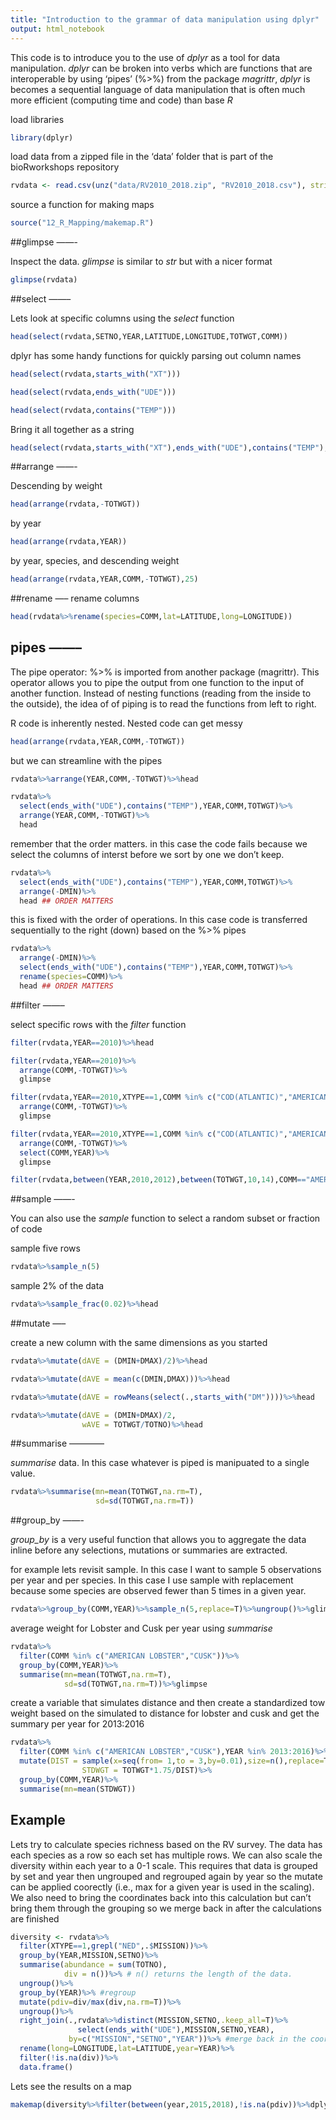 ```yaml
---
title: "Introduction to the grammar of data manipulation using dplyr"
output: html_notebook
---
```


This code is to introduce you to the use of *dplyr* as a tool for data manipulation. *dplyr* can be broken into verbs which are functions that are interoperable by using 'pipes' (%>%) from the package *magrittr*, *dplyr* is becomes a sequential language of data manipulation that is often much more efficient (computing time and code) than base *R*  

load libraries
```r
library(dplyr)
```

load data from a zipped file in the 'data' folder that is part of the bioRworkshops repository
```r
rvdata <- read.csv(unz("data/RV2010_2018.zip", "RV2010_2018.csv"), stringsAsFactors = F)
```

source a function for making maps
```r
source("12_R_Mapping/makemap.R")
```
##glimpse -------

Inspect the data. *glimpse* is similar to *str* but with a nicer format
```r
glimpse(rvdata)
```

##select --------

Lets look at specific columns using the *select* function
```r
head(select(rvdata,SETNO,YEAR,LATITUDE,LONGITUDE,TOTWGT,COMM))
```

dplyr has some handy functions for quickly parsing out column names
```r
head(select(rvdata,starts_with("XT")))
```

```r
head(select(rvdata,ends_with("UDE")))
```

```r
head(select(rvdata,contains("TEMP")))
```

Bring it all together as a string
```r
head(select(rvdata,starts_with("XT"),ends_with("UDE"),contains("TEMP"),YEAR))
```

##arrange -------

Descending by weight

```r
head(arrange(rvdata,-TOTWGT))
```

by year
```r
head(arrange(rvdata,YEAR))
```

by year, species, and descending weight
```r
head(arrange(rvdata,YEAR,COMM,-TOTWGT),25)
```

##rename -----
rename columns

```r
head(rvdata%>%rename(species=COMM,lat=LATITUDE,long=LONGITUDE))
```

## pipes --------

The pipe operator: %>% is imported from another package (magrittr). This operator allows you to pipe the output from one function to the input of another function. Instead of nesting functions (reading from the inside to the outside), 
the idea of of piping is to read the functions from left to right.

R code is inherently nested. Nested code can get messy
```r
head(arrange(rvdata,YEAR,COMM,-TOTWGT))
```

but we can streamline with the pipes
```r
rvdata%>%arrange(YEAR,COMM,-TOTWGT)%>%head
```

```r
rvdata%>%
  select(ends_with("UDE"),contains("TEMP"),YEAR,COMM,TOTWGT)%>%
  arrange(YEAR,COMM,-TOTWGT)%>%
  head
```

remember that the order matters. in this case the code fails because we select the columns of interst before we sort by one we don't keep. 
```r
rvdata%>%
  select(ends_with("UDE"),contains("TEMP"),YEAR,COMM,TOTWGT)%>%
  arrange(-DMIN)%>%
  head ## ORDER MATTERS
```

this is fixed with the order of operations. In this case code is transferred sequentially to the right (down) based on the %>% pipes
```r
rvdata%>%
  arrange(-DMIN)%>%
  select(ends_with("UDE"),contains("TEMP"),YEAR,COMM,TOTWGT)%>%
  rename(species=COMM)%>%
  head ## ORDER MATTERS
```

##filter --------

select specific rows with the *filter* function

```r
filter(rvdata,YEAR==2010)%>%head
```

```r
filter(rvdata,YEAR==2010)%>%
  arrange(COMM,-TOTWGT)%>%
  glimpse
```

```r
filter(rvdata,YEAR==2010,XTYPE==1,COMM %in% c("COD(ATLANTIC)","AMERICAN LOBSTER"))%>%
  arrange(COMM,-TOTWGT)%>%
  glimpse
```

```r
filter(rvdata,YEAR==2010,XTYPE==1,COMM %in% c("COD(ATLANTIC)","AMERICAN LOBSTER"))%>%
  arrange(COMM,-TOTWGT)%>%
  select(COMM,YEAR)%>%
  glimpse
```

```r
filter(rvdata,between(YEAR,2010,2012),between(TOTWGT,10,14),COMM=="AMERICAN LOBSTER")
```

##sample -------

You can also use the *sample* function to select a random subset or fraction of code

sample five rows
```r
rvdata%>%sample_n(5)
```

sample 2% of the data
```r
rvdata%>%sample_frac(0.02)%>%head
```

##mutate -----

create a new column with the same dimensions as you started

```r
rvdata%>%mutate(dAVE = (DMIN+DMAX)/2)%>%head
```

```r
rvdata%>%mutate(dAVE = mean(c(DMIN,DMAX)))%>%head 
```

```r
rvdata%>%mutate(dAVE = rowMeans(select(.,starts_with("DM"))))%>%head
```

```r
rvdata%>%mutate(dAVE = (DMIN+DMAX)/2,
                wAVE = TOTWGT/TOTNO)%>%head
```

##summarise ------------

*summarise* data. In this case whatever is piped is manipuated to a single value. 
```r
rvdata%>%summarise(mn=mean(TOTWGT,na.rm=T),
                   sd=sd(TOTWGT,na.rm=T))
```

##group_by -------

*group_by* is a very useful function that allows you to aggregate the data inline before any selections, mutations or summaries are extracted. 

for example lets revisit sample. In this case I want to sample 5 observations per year and per species. In this case I use sample with replacement because some species are observed fewer than 5 times in a given year. 

```r
rvdata%>%group_by(COMM,YEAR)%>%sample_n(5,replace=T)%>%ungroup()%>%glimpse
```

average weight for Lobster and Cusk per year using *summarise*

```r
rvdata%>%
  filter(COMM %in% c("AMERICAN LOBSTER","CUSK"))%>%
  group_by(COMM,YEAR)%>%
  summarise(mn=mean(TOTWGT,na.rm=T),
            sd=sd(TOTWGT,na.rm=T))%>%glimpse
```

create a variable that simulates distance and then create a standardized tow weight based on the simulated to distance for lobster and cusk and get the summary per year for 2013:2016

```r
rvdata%>%
  filter(COMM %in% c("AMERICAN LOBSTER","CUSK"),YEAR %in% 2013:2016)%>%
  mutate(DIST = sample(x=seq(from= 1,to = 3,by=0.01),size=n(),replace=T),
                STDWGT = TOTWGT*1.75/DIST)%>%
  group_by(COMM,YEAR)%>%
  summarise(mn=mean(STDWGT))
```

## Example 

Lets try to calculate species richness based on the RV survey. The data has each species as a row so each set has multiple rows. We can also scale the diversity within each year to a 0-1 scale. This requires that data is grouped by set and year then ungrouped and regrouped again by year so the mutate can be applied coorectly (i.e., max for a given year is used in the scaling). We also need to bring the coordinates back into this calculation but can't bring them through the grouping so we merge back in after the calculations are finished

```r
diversity <- rvdata%>%
  filter(XTYPE==1,grepl("NED",.$MISSION))%>%
  group_by(YEAR,MISSION,SETNO)%>%
  summarise(abundance = sum(TOTNO),
            div = n())%>% # n() returns the length of the data. 
  ungroup()%>% 
  group_by(YEAR)%>% #regroup
  mutate(pdiv=div/max(div,na.rm=T))%>%
  ungroup()%>%
  right_join(.,rvdata%>%distinct(MISSION,SETNO,.keep_all=T)%>%
               select(ends_with("UDE"),MISSION,SETNO,YEAR),
             by=c("MISSION","SETNO","YEAR"))%>% #merge back in the coordinates 
  rename(long=LONGITUDE,lat=LATITUDE,year=YEAR)%>%
  filter(!is.na(div))%>%
  data.frame()
```

Lets see the results on a map
```r
makemap(diversity%>%filter(between(year,2015,2018),!is.na(pdiv))%>%dplyr::select(long,lat,pdiv))

```

